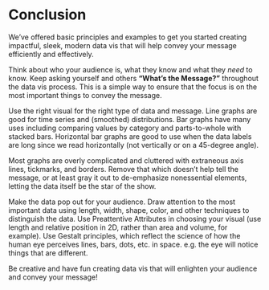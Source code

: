 # Conclusion

We've offered basic principles and examples to get you started creating impactful, sleek, modern data vis that will help convey your message efficiently and effectively.

Think about who your audience is, what they know and what they *need* to know. Keep asking yourself and others **"What's the Message?"** throughout the data vis process. This is a simple way to ensure that the focus is on the most important things to convey the message.

Use the right visual for the right type of data and message. Line graphs are good for time series and (smoothed) distributions. Bar graphs have many uses including comparing values by category and parts-to-whole with stacked bars. Horizontal bar graphs are good to use when the data labels are long since we read horizontally (not vertically or on a 45-degree angle).

Most graphs are overly complicated and cluttered with extraneous axis lines, tickmarks, and borders. Remove that which doesn't help tell the message, or at least gray it out to de-emphasize nonessential elements, letting the data itself be the star of the show.

Make the data pop out for your audience. Draw attention to the most important data using length, width, shape, color, and other techniques to distinguish the data. Use Preattentive Attributes in choosing your visual (use length and relative position in 2D, rather than area and volume, for example). Use Gestalt principles, which reflect the science of how the human eye perceives lines, bars, dots, etc. in space. e.g. the eye will notice things that are different.

Be creative and have fun creating data vis that will enlighten your audience and convey your message!
